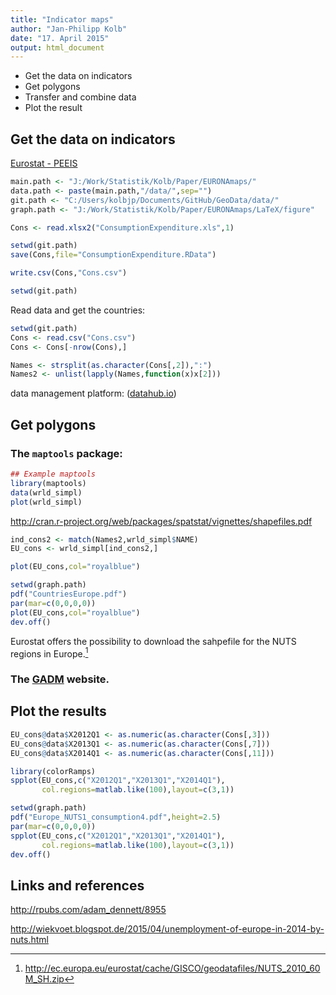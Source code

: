 ```yaml
---
title: "Indicator maps"
author: "Jan-Philipp Kolb"
date: "17. April 2015"
output: html_document
---
```



- Get the data on indicators
- Get polygons
- Transfer and combine data
- Plot the result



## Get the data on indicators


[Eurostat - PEEIS](http://ec.europa.eu/eurostat/web/euro-indicators/peeis)


```r
main.path <- "J:/Work/Statistik/Kolb/Paper/EURONAmaps/"
data.path <- paste(main.path,"/data/",sep="")
git.path <- "C:/Users/kolbjp/Documents/GitHub/GeoData/data/"
graph.path <- "J:/Work/Statistik/Kolb/Paper/EURONAmaps/LaTeX/figure"
```



```r
Cons <- read.xlsx2("ConsumptionExpenditure.xls",1)

setwd(git.path)
save(Cons,file="ConsumptionExpenditure.RData")

write.csv(Cons,"Cons.csv")
```


```r
setwd(git.path)
```


Read data and get the countries:

```r
setwd(git.path)
Cons <- read.csv("Cons.csv")
Cons <- Cons[-nrow(Cons),]

Names <- strsplit(as.character(Cons[,2]),":")
Names2 <- unlist(lapply(Names,function(x)x[2]))
```


data management platform: ([datahub.io](http://datahub.io))


## Get polygons

### The `maptools` package:

```r
## Example maptools
library(maptools)
data(wrld_simpl)
plot(wrld_simpl)
```

<http://cran.r-project.org/web/packages/spatstat/vignettes/shapefiles.pdf>



```r
ind_cons2 <- match(Names2,wrld_simpl$NAME)
EU_cons <- wrld_simpl[ind_cons2,]
```



```r
plot(EU_cons,col="royalblue")
```

```r
setwd(graph.path)
pdf("CountriesEurope.pdf")
par(mar=c(0,0,0,0))
plot(EU_cons,col="royalblue")
dev.off()
```


Eurostat offers the possibility to download the sahpefile for the NUTS regions in Europe.^[<http://ec.europa.eu/eurostat/cache/GISCO/geodatafiles/NUTS_2010_60M_SH.zip>]



### The [GADM](http://gadm.org) website.



## Plot the results

```r
EU_cons@data$X2012Q1 <- as.numeric(as.character(Cons[,3]))
EU_cons@data$X2013Q1 <- as.numeric(as.character(Cons[,7]))
EU_cons@data$X2014Q1 <- as.numeric(as.character(Cons[,11]))
```


```r
library(colorRamps)
spplot(EU_cons,c("X2012Q1","X2013Q1","X2014Q1"),
       col.regions=matlab.like(100),layout=c(3,1))
```


```r
setwd(graph.path)
pdf("Europe_NUTS1_consumption4.pdf",height=2.5)
par(mar=c(0,0,0,0))
spplot(EU_cons,c("X2012Q1","X2013Q1","X2014Q1"),
       col.regions=matlab.like(100),layout=c(3,1))
dev.off()
```

## Links and references

<http://rpubs.com/adam_dennett/8955>

<http://wiekvoet.blogspot.de/2015/04/unemployment-of-europe-in-2014-by-nuts.html>